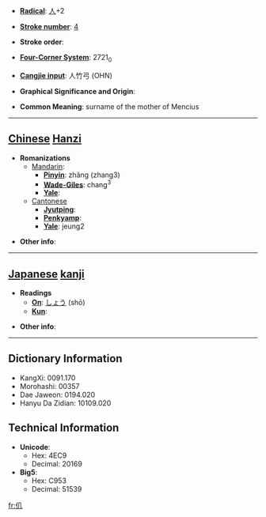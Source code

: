 * '''[[Wiktionary:Chinese radical index| Radical]]''': [[Wiktionary:Chinese radical index 人|人]]+2

* '''[[Wiktionary:Chinese total strokes index|Stroke number]]''': [[Wiktionary:Chinese total strokes index 4|4]]

* '''Stroke order''': 

* '''[[Wiktionary:Chinese four corner index|Four-Corner System]]''': 2721<sub>0</sub>

* '''[[Wiktionary:Chinese Cangjie index|Cangjie input]]''': 人竹弓 (OHN)

* '''Graphical Significance and Origin''': 

* '''Common Meaning''': surname of the mother of Mencius

----

== [[Chinese]] [[Hanzi]] ==

* '''Romanizations'''
** [[Mandarin]]:
*** '''[[Pinyin]]''': zhǎng (zhang3)
*** '''[[Wade-Giles]]''': chang<sup>3</sup>
*** '''[[Yale]]''': 
**[[Cantonese]]
***'''[[Jyutping]]''':
***'''[[Penkyamp]]''': 
***'''[[Yale]]''': jeung2

* '''Other info''': 

----

== [[Japanese]] [[kanji]] ==

* '''Readings'''
** '''[[On]]''': [[しょう]] (shō)
** '''[[Kun]]''': 

* '''Other info''':  

----

== Dictionary Information ==

* KangXi: 0091.170
* Morohashi: 00357
* Dae Jaweon: 0194.020
* Hanyu Da Zidian: 10109.020

== Technical Information ==

* '''Unicode''':
** Hex: 4EC9
** Decimal: 20169
* '''Big5''':
** Hex: C953
** Decimal: 51539

[[fr:仉]]